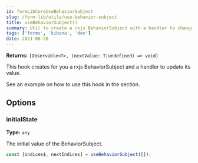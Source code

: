 ```yaml
---
id: formLibCoreUseBehaviorSubject
slug: /form-lib/utils/use-behavior-subject
title: useBehaviorSubject()
summary: Util to create a rxjs BehaviorSubject with a handler to change its value
tags: ['forms', 'kibana', 'dev']
date: 2021-08-20
---
```


**Returns:** `[Observable<T>, (nextValue: T|undefined) => void]`

This hook creates for you a rxjs BehaviorSubject and a handler to update its value.  

See an example on how to use this hook in the <DocLink id="formLibExampleValidation" section="asynchronous-dynamic-data-in-the-validator" text="asynchronous dynamic data in the validator" /> section.

## Options

### initialState

**Type:** `any`  

The initial value of the BehaviorSubject.

```js
const [indices$, nextIndices] = useBehaviorSubject([]);
```